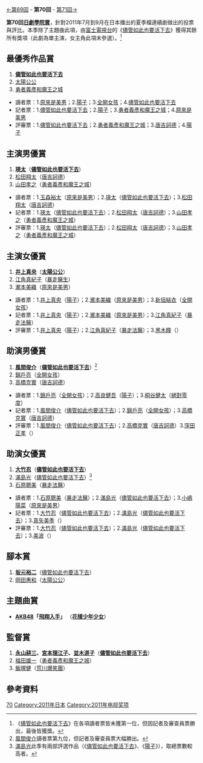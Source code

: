 {{noteTA
|G1=JP Show}}
[[第69回日劇學院賞|←第69回]] - '''第70回''' - [[第71回日劇學院賞|第71回→]]

'''第70回[[日劇學院賞|日劇學院賞]]'''，針對2011年7月到9月在日本播出的夏季檔連續劇做出的投票與評比。本季除了主題曲此項，由[[富士電視台|富士電視台]]的《[[儘管如此也要活下去|儘管如此也要活下去]]》獲得其餘所有獎項（此劇為單主演，女主角此項未參選）。<ref>《[[儘管如此也要活下去|儘管如此也要活下去]]》在各項讀者票皆未獲第一位，但因記者及審查員票勝出，最後皆獲獎。</ref>

==最優秀作品賞==
#'''[[儘管如此也要活下去|儘管如此也要活下去]]'''
#[[太陽公公|太陽公公]]
#[[勇者義彥和魔王之城|勇者義彥和魔王之城]]
*讀者票：1.[[原來是美男|原來是美男]]；2.[[陽子|陽子]]；3.[[全開女孩|全開女孩]]；4.[[儘管如此也要活下去|儘管如此也要活下去]] 
*記者票：1.[[儘管如此也要活下去|儘管如此也要活下去]]；2.[[陽子|陽子]]；3.[[勇者義彥和魔王之城|勇者義彥和魔王之城]]；4.[[原來是美男_(日本電視劇)|原來是美男]]
*評審票：1.[[儘管如此也要活下去|儘管如此也要活下去]]；2.[[勇者義彥和魔王之城|勇者義彥和魔王之城]]；3.[[唐吉訶德_(日本電視劇)|唐吉訶德]]；4.[[陽子|陽子]]

==主演男優賞==
#'''[[瑛太|瑛太]]'''（'''[[儘管如此也要活下去|儘管如此也要活下去]]'''）
#[[松田翔太|松田翔太]]（[[唐吉訶德_(日本電視劇)|唐吉訶德]]）
#[[山田孝之|山田孝之]]（[[勇者義彥和魔王之城|勇者義彥和魔王之城]]）
*讀者票：1.[[玉森裕太|玉森裕太]]（[[原來是美男_(日本電視劇)|原來是美男]]）；2.[[瑛太|瑛太]]（[[儘管如此也要活下去|儘管如此也要活下去]]）；3.[[松田翔太|松田翔太]]（[[唐吉訶德_(日本電視劇)|唐吉訶德]]）
*記者票：1.[[瑛太|瑛太]]（[[儘管如此也要活下去|儘管如此也要活下去]]）；2.[[松田翔太|松田翔太]]（[[唐吉訶德_(日本電視劇)|唐吉訶德]]）；3.[[山田孝之|山田孝之]]（[[勇者義彥和魔王之城|勇者義彥和魔王之城]]）
*評審票：1.[[瑛太|瑛太]]（[[儘管如此也要活下去|儘管如此也要活下去]]）；2.[[松田翔太|松田翔太]]（[[唐吉訶德_(日本電視劇)|唐吉訶德]]）；3.[[山田孝之|山田孝之]]（[[勇者義彥和魔王之城|勇者義彥和魔王之城]]）

==主演女優賞==
#'''[[井上真央|井上真央]]'''（'''[[太陽公公|太陽公公]]'''）
#[[江角真紀子|江角真紀子]]（[[暴走醫生|暴走醫生]]）
#[[瀧本美織|瀧本美織]]（[[原來是美男_(日本電視劇)|原來是美男]]）
*讀者票：1.[[井上真央|井上真央]]（[[陽子|陽子]]）；2.[[瀧本美織|瀧本美織]]（[[原來是美男_(日本電視劇)|原來是美男]]）；3.[[新垣結衣|新垣結衣]]（[[全開女孩|全開女孩]]）
*記者票：1.[[井上真央|井上真央]]（[[陽子|陽子]]）；2.[[瀧本美織|瀧本美織]]（[[原來是美男_(日本電視劇)|原來是美男]]）；3.[[江角真紀子|江角真紀子]]（[[暴走法醫|暴走法醫]]）
*評審票：1.[[井上真央|井上真央]]（[[陽子|陽子]]）；2.[[江角真紀子|江角真紀子]]（[[暴走法醫|暴走法醫]]）；3.[[黑木瞳|黑木瞳]]（{{link-ja |下流之宴|下流の宴}}）

==助演男優賞==
#'''[[風間俊介|風間俊介]]'''（'''[[儘管如此也要活下去|儘管如此也要活下去]]'''）<ref>[[風間俊介|風間俊介]]讀者票第九位，但記者及審查員票大幅勝出。</ref>
#[[錦戶亮|錦戶亮]]（[[全開女孩|全開女孩]]） 
#[[高橋克實|高橋克實]]（[[唐吉訶德_(日本電視劇)|唐吉訶德]]）
*讀者票：1.[[錦戶亮|錦戶亮]]（[[全開女孩|全開女孩]]）；2.[[高良健吾|高良健吾]]（[[陽子|陽子]]）；3.[[桐谷健太|桐谷健太]]（[[絕對零度_(電視劇)|絕對零度]]）
*記者票：1.[[風間俊介|風間俊介]]（[[儘管如此也要活下去|儘管如此也要活下去]]）；2.[[錦戶亮|錦戶亮]]（[[全開女孩|全開女孩]]）；3.[[高橋克實|高橋克實]]（[[唐吉訶德_(日本電視劇)|唐吉訶德]]）
*評審票：1.[[風間俊介|風間俊介]]（[[儘管如此也要活下去|儘管如此也要活下去]]）；2.[[高橋克實|高橋克實]]（[[唐吉訶德_(日本電視劇)|唐吉訶德]]）3.[[窪田正孝|窪田正孝]]（{{link-ja|下流之宴|下流の宴}}）

==助演女優賞==
#'''[[大竹忍|大竹忍]]'''（'''[[儘管如此也要活下去|儘管如此也要活下去]]'''）
#[[滿島光|滿島光]]（[[儘管如此也要活下去|儘管如此也要活下去]]）<ref>[[滿島光|滿島光]]此季有兩部評選作品（《[[儘管如此也要活下去|儘管如此也要活下去]]》、《[[陽子|陽子]]》），取總票數較高者。</ref>
#[[石原聰美|石原聰美]]（[[暴走法醫|暴走法醫]]）
*讀者票：1.[[石原聰美|石原聰美]]（[[暴走法醫|暴走法醫]]）；2.[[滿島光|滿島光]]（[[儘管如此也要活下去|儘管如此也要活下去]]）；3.[[小嶋陽菜|小嶋陽菜]]（[[原來是美男_(日本電視劇)|原來是美男]]）
*記者票：1.[[大竹忍|大竹忍]]（[[儘管如此也要活下去|儘管如此也要活下去]]）；2.[[滿島光|滿島光]]（[[儘管如此也要活下去|儘管如此也要活下去]]）；3.[[真矢美季|真矢美季]]（{{link-ja|太陽會再升起|陽はまた昇る (2011年のテレビドラマ)}}）
*評審票：1.[[大竹忍|大竹忍]]（[[儘管如此也要活下去|儘管如此也要活下去]]）；2.[[滿島光|滿島光]]（[[儘管如此也要活下去|儘管如此也要活下去]]）；3.[[美波|美波]]（{{link-ja |下流之宴|下流の宴}}）

==腳本賞==
#'''[[坂元裕二|坂元裕二]]'''（[[儘管如此也要活下去|儘管如此也要活下去]]）
#[[岡田惠和|岡田惠和]]（[[太陽公公|太陽公公]]）

==主題曲賞==
*'''[[AKB48|AKB48]]「[[飛翔入手|飛翔入手]]」''' （'''[[花樣少年少女_(2011年電視劇)|花樣少年少女]]'''）

==監督賞==
#'''[[永山耕三|永山耕三]]、[[宮本理江子|宮本理江子]]、[[並木道子|並木道子]]'''（'''[[儘管如此也要活下去|儘管如此也要活下去]]'''）
#[[福田雄一|福田雄一]]（[[勇者義彥和魔王之城|勇者義彥和魔王之城]]）
#[[飯塚健|飯塚健]]（[[荒川爆笑團|荒川爆笑團]]）

== 參考資料 ==
{{reflist}}

{{日劇學院賞名單}}
[[Category:日劇學院賞|70]]
[[Category:2011年日本|Category:2011年日本]]
[[Category:2011年电视奖项|Category:2011年电视奖项]]